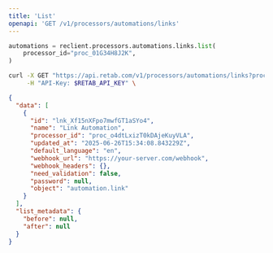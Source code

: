 ```yaml
---
title: 'List'
openapi: 'GET /v1/processors/automations/links'
---
```


<RequestExample>

```python python
automations = reclient.processors.automations.links.list(
    processor_id="proc_01G34H8J2K",
)
```

```bash curl
curl -X GET "https://api.retab.com/v1/processors/automations/links?processor_id=proc_01G34H8J2K" \
     -H "API-Key: $RETAB_API_KEY" \
```
</RequestExample>

<ResponseExample>

```json
{
  "data": [
    {
      "id": "lnk_Xf15nXFpo7mwfGT1aSYo4",
      "name": "Link Automation",
      "processor_id": "proc_o4dtLxizT0kDAjeKuyVLA",
      "updated_at": "2025-06-26T15:34:08.843229Z",
      "default_language": "en",
      "webhook_url": "https://your-server.com/webhook",
      "webhook_headers": {},
      "need_validation": false,
      "password": null,
      "object": "automation.link"
    }
  ],
  "list_metadata": {
    "before": null,
    "after": null
  }
}
```

</ResponseExample>

